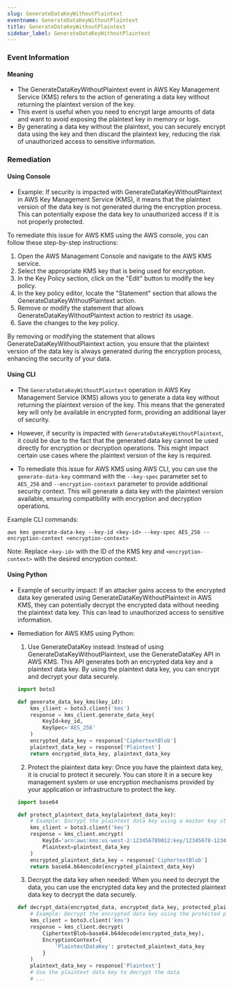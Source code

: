 ```yaml
--- 
slug: GenerateDataKeyWithoutPlaintext
eventname: GenerateDataKeyWithoutPlaintext
title: GenerateDataKeyWithoutPlaintext
sidebar_label: GenerateDataKeyWithoutPlaintext
---
```

                       
### Event Information

#### Meaning

- The GenerateDataKeyWithoutPlaintext event in AWS Key Management Service (KMS) refers to the action of generating a data key without returning the plaintext version of the key.
- This event is useful when you need to encrypt large amounts of data and want to avoid exposing the plaintext key in memory or logs.
- By generating a data key without the plaintext, you can securely encrypt data using the key and then discard the plaintext key, reducing the risk of unauthorized access to sensitive information.

### Remediation

#### Using Console

- Example: If security is impacted with GenerateDataKeyWithoutPlaintext in AWS Key Management Service (KMS), it means that the plaintext version of the data key is not generated during the encryption process. This can potentially expose the data key to unauthorized access if it is not properly protected.

To remediate this issue for AWS KMS using the AWS console, you can follow these step-by-step instructions:

1. Open the AWS Management Console and navigate to the AWS KMS service.
2. Select the appropriate KMS key that is being used for encryption.
3. In the Key Policy section, click on the "Edit" button to modify the key policy.
4. In the key policy editor, locate the "Statement" section that allows the GenerateDataKeyWithoutPlaintext action.
5. Remove or modify the statement that allows GenerateDataKeyWithoutPlaintext action to restrict its usage.
6. Save the changes to the key policy.

By removing or modifying the statement that allows GenerateDataKeyWithoutPlaintext action, you ensure that the plaintext version of the data key is always generated during the encryption process, enhancing the security of your data.

#### Using CLI

- The `GenerateDataKeyWithoutPlaintext` operation in AWS Key Management Service (KMS) allows you to generate a data key without returning the plaintext version of the key. This means that the generated key will only be available in encrypted form, providing an additional layer of security.

- However, if security is impacted with `GenerateDataKeyWithoutPlaintext`, it could be due to the fact that the generated data key cannot be used directly for encryption or decryption operations. This might impact certain use cases where the plaintext version of the key is required.

- To remediate this issue for AWS KMS using AWS CLI, you can use the `generate-data-key` command with the `--key-spec` parameter set to `AES_256` and `--encryption-context` parameter to provide additional security context. This will generate a data key with the plaintext version available, ensuring compatibility with encryption and decryption operations.

Example CLI commands:
```
aws kms generate-data-key --key-id <key-id> --key-spec AES_256 --encryption-context <encryption-context>
```
Note: Replace `<key-id>` with the ID of the KMS key and `<encryption-context>` with the desired encryption context.

#### Using Python

- Example of security impact: If an attacker gains access to the encrypted data key generated using GenerateDataKeyWithoutPlaintext in AWS KMS, they can potentially decrypt the encrypted data without needing the plaintext data key. This can lead to unauthorized access to sensitive information.

- Remediation for AWS KMS using Python:
  1. Use GenerateDataKey instead: Instead of using GenerateDataKeyWithoutPlaintext, use the GenerateDataKey API in AWS KMS. This API generates both an encrypted data key and a plaintext data key. By using the plaintext data key, you can encrypt and decrypt your data securely.
  
  ```python
  import boto3

  def generate_data_key_kms(key_id):
      kms_client = boto3.client('kms')
      response = kms_client.generate_data_key(
          KeyId=key_id,
          KeySpec='AES_256'
      )
      encrypted_data_key = response['CiphertextBlob']
      plaintext_data_key = response['Plaintext']
      return encrypted_data_key, plaintext_data_key
  ```

  2. Protect the plaintext data key: Once you have the plaintext data key, it is crucial to protect it securely. You can store it in a secure key management system or use encryption mechanisms provided by your application or infrastructure to protect the key.

  ```python
  import base64

  def protect_plaintext_data_key(plaintext_data_key):
      # Example: Encrypt the plaintext data key using a master key stored in AWS KMS
      kms_client = boto3.client('kms')
      response = kms_client.encrypt(
          KeyId='arn:aws:kms:us-west-2:123456789012:key/12345678-1234-1234-1234-123456789012',
          Plaintext=plaintext_data_key
      )
      encrypted_plaintext_data_key = response['CiphertextBlob']
      return base64.b64encode(encrypted_plaintext_data_key)
  ```

  3. Decrypt the data key when needed: When you need to decrypt the data, you can use the encrypted data key and the protected plaintext data key to decrypt the data securely.

  ```python
  def decrypt_data(encrypted_data, encrypted_data_key, protected_plaintext_data_key):
      # Example: Decrypt the encrypted data key using the protected plaintext data key
      kms_client = boto3.client('kms')
      response = kms_client.decrypt(
          CiphertextBlob=base64.b64decode(encrypted_data_key),
          EncryptionContext={
              'PlaintextDataKey': protected_plaintext_data_key
          }
      )
      plaintext_data_key = response['Plaintext']
      # Use the plaintext data key to decrypt the data
      # ...
  ```


 